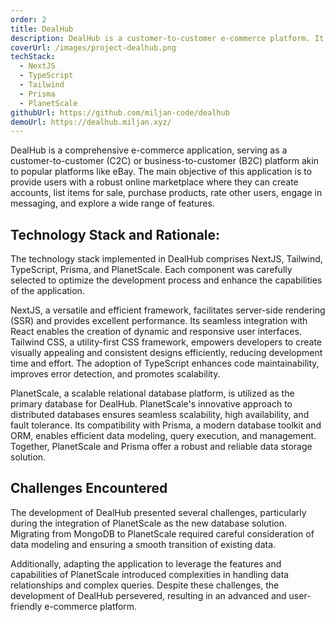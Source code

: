 ```yaml
---
order: 2
title: DealHub
description: DealHub is a customer-to-customer e-commerce platform. It provides users with a feature-rich online marketplace where they can create accounts, list items for sale, purchase items, rate other users, engage in messaging, and enjoy various other functionalities.
coverUrl: /images/project-dealhub.png
techStack:
  - NextJS
  - TypeScript
  - Tailwind
  - Prisma
  - PlanetScale
githubUrl: https://github.com/miljan-code/dealhub
demoUrl: https://dealhub.miljan.xyz/
---
```


DealHub is a comprehensive e-commerce application, serving as a customer-to-customer (C2C) or business-to-customer (B2C) platform akin to popular platforms like eBay. The main objective of this application is to provide users with a robust online marketplace where they can create accounts, list items for sale, purchase products, rate other users, engage in messaging, and explore a wide range of features.

## Technology Stack and Rationale:

The technology stack implemented in DealHub comprises NextJS, Tailwind, TypeScript, Prisma, and PlanetScale. Each component was carefully selected to optimize the development process and enhance the capabilities of the application.

NextJS, a versatile and efficient framework, facilitates server-side rendering (SSR) and provides excellent performance. Its seamless integration with React enables the creation of dynamic and responsive user interfaces. Tailwind CSS, a utility-first CSS framework, empowers developers to create visually appealing and consistent designs efficiently, reducing development time and effort. The adoption of TypeScript enhances code maintainability, improves error detection, and promotes scalability.

PlanetScale, a scalable relational database platform, is utilized as the primary database for DealHub. PlanetScale's innovative approach to distributed databases ensures seamless scalability, high availability, and fault tolerance. Its compatibility with Prisma, a modern database toolkit and ORM, enables efficient data modeling, query execution, and management. Together, PlanetScale and Prisma offer a robust and reliable data storage solution.

## Challenges Encountered

The development of DealHub presented several challenges, particularly during the integration of PlanetScale as the new database solution. Migrating from MongoDB to PlanetScale required careful consideration of data modeling and ensuring a smooth transition of existing data.

Additionally, adapting the application to leverage the features and capabilities of PlanetScale introduced complexities in handling data relationships and complex queries. Despite these challenges, the development of DealHub persevered, resulting in an advanced and user-friendly e-commerce platform.
